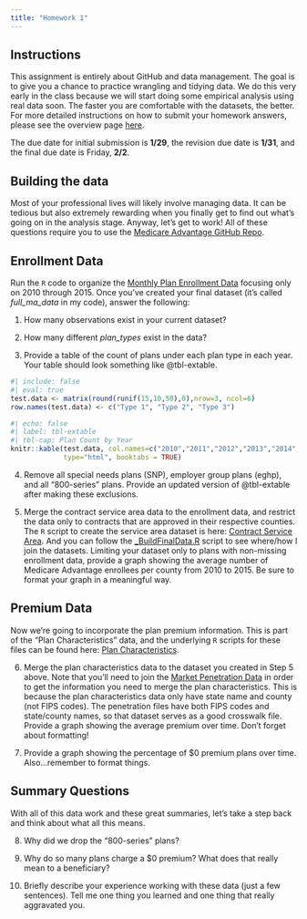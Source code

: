 ```yaml
---
title: "Homework 1"
---
```


## Instructions
This assignment is entirely about GitHub and data management. The goal is to give you a chance to practice wrangling and tidying data. We do this very early in the class because we will start doing some empirical analysis using real data soon. The faster you are comfortable with the datasets, the better. For more detailed instructions on how to submit your homework answers, please see the overview page [here](/assignments/). 

The due date for initial submission is **1/29**, the revision due date is **1/31**, and the final due date is Friday, **2/2**.


## Building the data
Most of your professional lives will likely involve managing data. It can be tedious but also extremely rewarding when you finally get to find out what's going on in the analysis stage. Anyway, let's get to work! All of these questions require you to use the [Medicare Advantage GitHub Repo](https://github.com/imccart/ma-class).


## Enrollment Data
Run the `R` code to organize the [Monthly Plan Enrollment Data](https://github.com/imccart/ma-class/blob/main/data-code/1_Plan_Data.R) focusing only on 2010 through 2015. Once you've created your final dataset (it's called *full_ma_data* in my code), answer the following:

1. How many observations exist in your current dataset? 

2. How many different *plan_types* exist in the data?

3. Provide a table of the count of plans under each plan type in each year. Your table should look something like @tbl-extable.

```r
#| include: false
#| eval: true
test.data <- matrix(round(runif(15,10,50),0),nrow=3, ncol=6)
row.names(test.data) <- c("Type 1", "Type 2", "Type 3")
```

```r
#| echo: false
#| label: tbl-extable
#| tbl-cap: Plan Count by Year
knitr::kable(test.data, col.names=c("2010","2011","2012","2013","2014","2015"),
             type="html", booktabs = TRUE)
```

4. Remove all special needs plans (SNP), employer group plans (eghp), and all "800-series" plans. Provide an updated version of @tbl-extable after making these exclusions.
 
5. Merge the contract service area data to the enrollment data, and restrict the data only to contracts that are approved in their respective counties. The `R` script to create the service area dataset is here: [Contract Service Area](https://github.com/imccart/ma-class/blob/main/data-code/3_Service_Areas.R). And you can follow the [_BuildFinalData.R](https://github.com/imccart/ma-class/blob/main/data-code/_BuildFinalData.R) script to see where/how I join the datasets. Limiting your dataset only to plans with non-missing enrollment data, provide a graph showing the average number of Medicare Advantage enrollees per county from 2010 to 2015. Be sure to format your graph in a meaningful way.

## Premium Data
Now we're going to incorporate the plan premium information. This is part of the "Plan Characteristics" data, and the underlying `R` scripts for these files can be found here: [Plan Characteristics](https://github.com/imccart/ma-class/blob/main/data-code/2_Plan_Characteristics.R).

6. Merge the plan characteristics data to the dataset you created in Step 5 above. Note that you'll need to join the [Market Penetration Data](https://github.com/imccart/ma-class/blob/main/data-code/4_Penetration_Files.R) in order to get the information you need to merge the plan characteristics. This is because the plan characteristics data only have state name and county (not FIPS codes). The penetration files have both FIPS codes and state/county names, so that dataset serves as a good crosswalk file. Provide a graph showing the average premium over time. Don't forget about formatting!

7. Provide a graph showing the percentage of \$0 premium plans over time. Also...remember to format things.

## Summary Questions

With all of this data work and these great summaries, let's take a step back and think about what all this means.

8. Why did we drop the "800-series" plans?

9. Why do so many plans charge a $0 premium? What does that really mean to a beneficiary?

10. Briefly describe your experience working with these data (just a few sentences). Tell me one thing you learned and one thing that really aggravated you.
